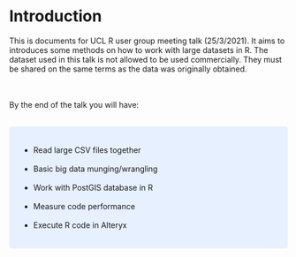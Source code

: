 # Introduction

This is documents for UCL R user group meeting talk (25/3/2021). It aims to introduces some methods on how to work with large datasets in R. The dataset used in this talk is not allowed to be used commercially. They must be shared on the same terms as the data was originally obtained.

<br><br> 
By the end of the talk you will have: <br>

<br>
<style>
div.blue { background-color:#e6f0ff; border-radius: 5px; padding: 20px;}
</style>
<div class = "blue">

- Read large CSV files together
<br><br>
- Basic big data munging/wrangling
<br><br>
- Work with PostGIS database in R
<br><br>
- Measure code performance 
<br><br>
- Execute R code in Alteryx 
</div>